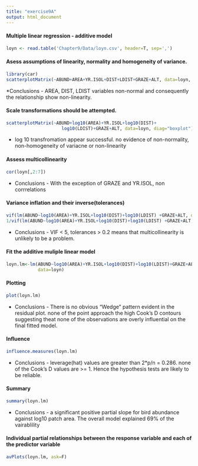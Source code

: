 ```yaml
---
title: "exercise9A"
output: html_document
---
```



#### Multiple linear regression - additive model
```r
loyn <- read.table('Chapter9/Data/loyn.csv', header=T, sep=',')
```

#### Asess assumptions of linearity, normality and homogeneity of variance.
```r
library(car)
scatterplotMatrix(~ABUND+AREA+YR.ISOL+DIST+LDIST+GRAZE+ALT, data=loyn, diag="boxplot")
```

*Conclusions - AREA, DIST, LDIST variables non-normal and consequently the relationship show non-linearity. 

#### Scale transformations should be attempted.
```r
scatterplotMatrix(~ABUND+log10(AREA)+YR.ISOL+log10(DIST)+
                     log10(LDIST)+GRAZE+ALT, data=loyn, diag="boxplot")
```

* log 10 transfromation appear successful. no evidence of non-normality, non-homogeneity of variacne or non-linearity

#### Assess multicollinearity
```r
cor(loyn[,2:7])
```

* Conclusions - With the exception of GRAZE and YR.ISOL, non corrrelations

#### Variance inflation and their inverse(tolerances)
```r
vif(lm(ABUND~log10(AREA)+YR.ISOL+log10(DIST)+log10(LDIST) +GRAZE+ALT, data=loyn))
1/vif(lm(ABUND~log10(AREA)+YR.ISOL+log10(DIST)+log10(LDIST) +GRAZE+ALT, data=loyn))
```

* Conclusions - VIF < 5, tolerances > 0.2 means that multicollinearity is unlikely to be a problem.

#### Fit the additive muliple linear model
```r
loyn.lm<-lm(ABUND~log10(AREA)+YR.ISOL+log10(DIST)+log10(LDIST)+GRAZE+ALT,
            data=loyn)
```

#### Plotting
```r
plot(loyn.lm)
```

* Conclusions - There is no obvious "Wedge" pattern evident in the residual plot. none of the point approach the high Cook's D contours suggesting theat none of the observations are overly influential on the final fitted model.

#### Influence
```r
influence.measures(loyn.lm)
```

* Conclusions - leverage(hat) values are greater than 2*p/n = 0.286. none of the Cook's D values are >= 1. Hence the hypothesis tests are likely to be reliable.

#### Summary
```r
summary(loyn.lm)
```

* Conclusions - a significant positive partial slope for bird abundance against log10 patch area. The overall model explained 69% of the vairablility

#### Individual partial relationships between the response variable and each of the predictor variable
```r
avPlots(loyn.lm, ask=F)
```
